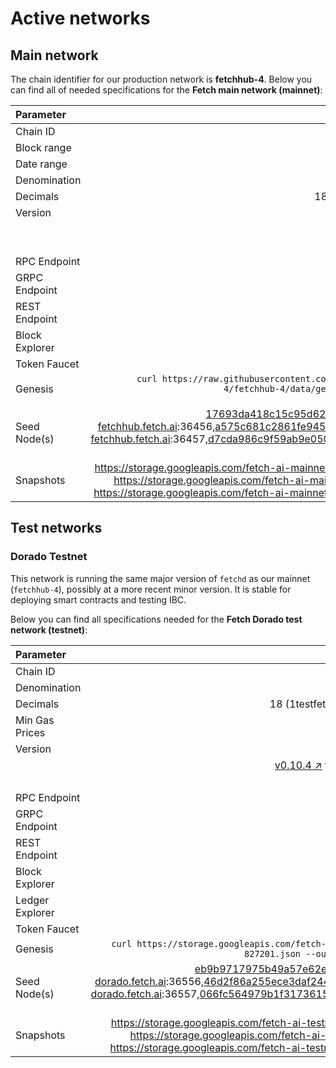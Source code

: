 # Active networks
## Main network

The chain identifier for our production network is **fetchhub-4**.
Below you can find all of needed specifications for the **Fetch main network (mainnet)**:

| Parameter      | Value |
| :------------- | -----: |
| Chain ID       | fetchhub-4 |
| Block range    | 5,300,201 --> |
| Date range     | 05/04/2022 --> |
| Denomination   | afet |
| Decimals       | 18 (1fet = 1000000000000000000afet) |
| Version        | [v0.10.3 ↗️](https://github.com/fetchai/fetchd/releases/tag/v0.10.3) up to block 6295500  |
|                | [v0.10.4 ↗️](https://github.com/fetchai/fetchd/releases/tag/v0.10.4) up to block 7305500  |
|                | [v0.10.5 ↗️](https://github.com/fetchai/fetchd/releases/tag/v0.10.5) for blocks > 7305500|
| RPC Endpoint   | [https://rpc-fetchhub.fetch.ai:443 ↗️](https://rpc-fetchhub.fetch.ai:443) |
| GRPC Endpoint  | [https://grpc-fetchhub.fetch.ai:443 ↗️](https://grpc-fetchhub.fetch.ai:443) |
| REST Endpoint  | [https://grpc-fetchhub.fetch.ai:443 ↗️](https://rest-fetchhub.fetch.ai:443) |
| Block Explorer | [https://explore-fetchhub.fetch.ai ↗️](https://explore-fetchhub.fetch.ai) |
| Token Faucet   | N/A |
| Genesis        | `curl https://raw.githubusercontent.com/fetchai/genesis-fetchhub/fetchhub-4/fetchhub-4/data/genesis_migrated_5300200.json --output ~/.fetchd/config/genesis.json` |
| Seed Node(s)   | 17693da418c15c95d629994a320e2c4f51a8069b@connect-fetchhub.fetch.ai:36456,a575c681c2861fe945f77cb3aba0357da294f1f2@connect-fetchhub.fetch.ai:36457,d7cda986c9f59ab9e05058a803c3d0300d15d8da@connect-fetchhub.fetch.ai:36458 |
| Snapshots      | [https://storage.googleapis.com/fetch-ai-mainnet-snapshots/fetchhub-4-pruned.tgz ↗️](https://storage.googleapis.com/fetch-ai-mainnet-snapshots/fetchhub-4-pruned.tgz) <br /> [https://storage.googleapis.com/fetch-ai-mainnet-snapshots/fetchhub-4-full.tgz ↗️](https://storage.googleapis.com/fetch-ai-mainnet-snapshots/fetchhub-4-full.tgz) <br /> [https://storage.googleapis.com/fetch-ai-mainnet-snapshots/fetchhub-4-archive.tgz ↗️](https://storage.googleapis.com/fetch-ai-mainnet-snapshots/fetchhub-4-archive.tgz) |

## Test networks

### Dorado Testnet

This network is running the same major version of `fetchd` as our mainnet (`fetchhub-4`), possibly at a more recent minor version.
It is stable for deploying smart contracts and testing IBC.

Below you can find all specifications needed for the **Fetch Dorado test network (testnet)**:

| Parameter       | Value  |
| :-------------- | ------: |
| Chain ID        | dorado-1 |
| Denomination    | atestfet |
| Decimals        | 18 (1testfet = 1000000000000000000atestfet) |
| Min Gas Prices  | 1000000000atestfet |
| Version         | [v0.10.3 ↗️](https://github.com/fetchai/fetchd/releases/tag/v0.10.3) up to block 947800 |
|                 | [v0.10.4 ↗️](https://github.com/fetchai/fetchd/releases/tag/v0.10.4) for blocks > 947800 and < 2198000 |
|                 | [v0.10.5 ↗️](https://github.com/fetchai/fetchd/releases/tag/v0.10.5) for blocks > 2198000 |
| RPC Endpoint    | [https://rpc-dorado.fetch.ai:443 ↗️](https://rpc-dorado.fetch.ai:443) |
| GRPC Endpoint   | [https://grpc-dorado.fetch.ai:443 ↗️](https://grpc-dorado.fetch.ai:443) |
| REST Endpoint   | [https://rest-dorado.fetch.ai:443 ↗️](https://rest-dorado.fetch.ai:443) |
| Block Explorer  | [https://explore-dorado.fetch.ai/ ↗️](https://explore-dorado.fetch.ai/) |
| Ledger Explorer | [https://browse-dorado.fetch.ai/ ↗️](https://browse-dorado.fetch.ai/) |
| Token Faucet    | Use block explorer |
| Genesis         | `curl https://storage.googleapis.com/fetch-ai-testnet-genesis/genesis-dorado-827201.json --output ~/.fetchd/config/genesis.json` |
| Seed Node(s)    | eb9b9717975b49a57e62ea93aa4480e091ae0660@connect-dorado.fetch.ai:36556,46d2f86a255ece3daf244e2ca11d5be0f16cb633@connect-dorado.fetch.ai:36557,066fc564979b1f3173615f101b62448ac7e00eb1@connect-dorado.fetch.ai:36558  |
| Snapshots       | [https://storage.googleapis.com/fetch-ai-testnet-snapshots/dorado-pruned.tgz ↗️](https://storage.googleapis.com/fetch-ai-testnet-snapshots/dorado-pruned.tgz) <br /> [https://storage.googleapis.com/fetch-ai-testnet-snapshots/dorado-full.tgz ↗️](https://storage.googleapis.com/fetch-ai-testnet-snapshots/dorado-full.tgz) <br /> [https://storage.googleapis.com/fetch-ai-testnet-snapshots/dorado-archive.tgz ↗️](https://storage.googleapis.com/fetch-ai-testnet-snapshots/dorado-archive.tgz) |
